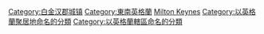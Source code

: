 [[Category:白金汉郡城镇|Category:白金汉郡城镇]]
[[Category:東南英格蘭|Category:東南英格蘭]]
[[Category:英格蘭的單一管理區地方|Milton Keynes‎]]
[[Category:以英格蘭聚居地命名的分類|Category:以英格蘭聚居地命名的分類]]
[[Category:以英格蘭轄區命名的分類|Category:以英格蘭轄區命名的分類]]